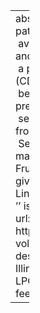 ---
abstract: "Bakovi\u0107 (2005) proposes that patterns of sufficiently-similar segment\
  \ avoidance are the result of interacting agreement and antigemination constraints,\
  \ a pattern known as cross-derivational feeding (CDF). The bleeding interactions\
  \ between epenthesis and assimilation which prevent adjacent sufficiently-similar\
  \ segments in English are shown to follow, however, from extragrammatical considerations.\
  \ Several case studies provide evidence against the major predictions of CDF."
author:
- name:
    family: Fruehwald
    given: Josef
- name:
    family: Gorman
    given: Kyle
citation:
  container-title: 'Studies in the Linguistic Sciences: Illinois Working Papers'
  issue: ''
  issued: '2011'
  page: 36-50
  type: article-journal
  url: https://www.ideals.illinois.edu/handle/2142/25512
  volume: ''
date: '2011-01'
date-format: YYYY
description: 'Studies in the Linguistic Sciences: Illinois Working Papers'
doi: ''
params:
  key: LPQN5R3M
  notes: ''
title: Cross-derivational feeding is epiphenomenal

---